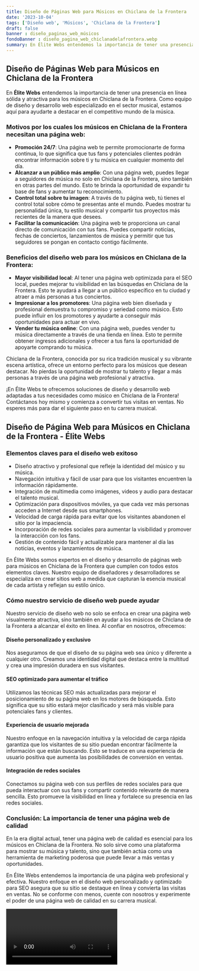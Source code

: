 ```yaml
---
title: Diseño de Páginas Web para Músicos en Chiclana de la Frontera
date: '2023-10-04'
tags: ['Diseño web', 'Músicos', 'Chiclana de la Frontera']
draft: false
banner : diseño_paginas_web_músicos
fondoBanner : diseño_pagina_web_chiclanadelafrontera.webp
summary: En Élite Webs entendemos la importancia de tener una presencia en línea sólida y atractiva para los músicos en Chiclana de la Frontera. Como equipo de diseño y desarrollo web especializado en el sector musical, estamos aquí para ayudarte a destacar en el competitivo mundo de la música.
---
```


## Diseño de Páginas Web para Músicos en Chiclana de la Frontera

En **Élite Webs** entendemos la importancia de tener una presencia en línea sólida y atractiva para los músicos en Chiclana de la Frontera. Como equipo de diseño y desarrollo web especializado en el sector musical, estamos aquí para ayudarte a destacar en el competitivo mundo de la música.

### Motivos por los cuales los músicos en Chiclana de la Frontera necesitan una página web:

- **Promoción 24/7**: Una página web te permite promocionarte de forma continua, lo que significa que tus fans y potenciales clientes podrán encontrar información sobre ti y tu música en cualquier momento del día.
- **Alcanzar a un público más amplio**: Con una página web, puedes llegar a seguidores de música no solo en Chiclana de la Frontera, sino también en otras partes del mundo. Esto te brinda la oportunidad de expandir tu base de fans y aumentar tu reconocimiento.
- **Control total sobre tu imagen**: A través de tu página web, tú tienes el control total sobre cómo te presentas ante el mundo. Puedes mostrar tu personalidad única, tu estilo musical y compartir tus proyectos más recientes de la manera que desees.
- **Facilitar la comunicación**: Una página web te proporciona un canal directo de comunicación con tus fans. Puedes compartir noticias, fechas de conciertos, lanzamientos de música y permitir que tus seguidores se pongan en contacto contigo fácilmente.

### Beneficios del diseño web para los músicos en Chiclana de la Frontera:

- **Mayor visibilidad local**: Al tener una página web optimizada para el SEO local, puedes mejorar tu visibilidad en las búsquedas en Chiclana de la Frontera. Esto te ayudará a llegar a un público específico en tu ciudad y atraer a más personas a tus conciertos.
- **Impresionar a los promotores**: Una página web bien diseñada y profesional demuestra tu compromiso y seriedad como músico. Esto puede influir en los promotores y ayudarte a conseguir más oportunidades para actuar en vivo.
- **Vender tu música online**: Con una página web, puedes vender tu música directamente a través de una tienda en línea. Esto te permite obtener ingresos adicionales y ofrecer a tus fans la oportunidad de apoyarte comprando tu música.

Chiclana de la Frontera, conocida por su rica tradición musical y su vibrante escena artística, ofrece un entorno perfecto para los músicos que desean destacar. No pierdas la oportunidad de mostrar tu talento y llegar a más personas a través de una página web profesional y atractiva.

¡En Élite Webs te ofrecemos soluciones de diseño y desarrollo web adaptadas a tus necesidades como músico en Chiclana de la Frontera! Contáctanos hoy mismo y comienza a convertir tus visitas en ventas. No esperes más para dar el siguiente paso en tu carrera musical.

<GifSeo />

<Cta />

## Diseño de Página Web para Músicos en Chiclana de la Frontera - Élite Webs

### Elementos claves para el diseño web exitoso

- Diseño atractivo y profesional que refleje la identidad del músico y su música.
- Navegación intuitiva y fácil de usar para que los visitantes encuentren la información rápidamente.
- Integración de multimedia como imágenes, videos y audio para destacar el talento musical.
- Optimización para dispositivos móviles, ya que cada vez más personas acceden a Internet desde sus smartphones.
- Velocidad de carga rápida para evitar que los visitantes abandonen el sitio por la impaciencia. 
- Incorporación de redes sociales para aumentar la visibilidad y promover la interacción con los fans.
- Gestión de contenido fácil y actualizable para mantener al día las noticias, eventos y lanzamientos de música.

En Élite Webs somos expertos en el diseño y desarrollo de páginas web para músicos en Chiclana de la Frontera que cumplen con todos estos elementos claves. Nuestro equipo de diseñadores y desarrolladores se especializa en crear sitios web a medida que capturan la esencia musical de cada artista y reflejan su estilo único.

### Cómo nuestro servicio de diseño web puede ayudar

Nuestro servicio de diseño web no solo se enfoca en crear una página web visualmente atractiva, sino también en ayudar a los músicos de Chiclana de la Frontera a alcanzar el éxito en línea. Al confiar en nosotros, ofrecemos:

#### Diseño personalizado y exclusivo

Nos aseguramos de que el diseño de su página web sea único y diferente a cualquier otro. Creamos una identidad digital que destaca entre la multitud y crea una impresión duradera en sus visitantes.

#### SEO optimizado para aumentar el tráfico

Utilizamos las técnicas SEO más actualizadas para mejorar el posicionamiento de su página web en los motores de búsqueda. Esto significa que su sitio estará mejor clasificado y será más visible para potenciales fans y clientes.

#### Experiencia de usuario mejorada

Nuestro enfoque en la navegación intuitiva y la velocidad de carga rápida garantiza que los visitantes de su sitio puedan encontrar fácilmente la información que están buscando. Esto se traduce en una experiencia de usuario positiva que aumenta las posibilidades de conversión en ventas.

#### Integración de redes sociales

Conectamos su página web con sus perfiles de redes sociales para que pueda interactuar con sus fans y compartir contenido relevante de manera sencilla. Esto promueve la visibilidad en línea y fortalece su presencia en las redes sociales.

### Conclusión: La importancia de tener una página web de calidad

En la era digital actual, tener una página web de calidad es esencial para los músicos en Chiclana de la Frontera. No solo sirve como una plataforma para mostrar su música y talento, sino que también actúa como una herramienta de marketing poderosa que puede llevar a más ventas y oportunidades.

En Élite Webs entendemos la importancia de una página web profesional y efectiva. Nuestro enfoque en el diseño web personalizado y optimizado para SEO asegura que su sitio se destaque en línea y convierta las visitas en ventas. No se conforme con menos, cuente con nosotros y experimente el poder de una página web de calidad en su carrera musical.

<Video />

<CtaBot job='Músicos' city='Chiclana de la Frontera'/>

<Gmaps query='Chiclana de la Frontera+españa+maps' />